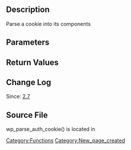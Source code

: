 == Description ==

Parse a cookie into its components

== Parameters ==

{{Parameter|$cookie|string||optional|}}

{{Parameter|$scheme|string|Optional. The cookie scheme to use: auth, secure_auth, or logged_in|optional|}}

== Return Values ==

{{Return||array|Authentication cookie components}}

== Change Log ==

Since: [[Version 2.7|2.7]]

== Source File ==

wp_parse_auth_cookie() is located in {{Trac|wp-includes/pluggable.php}}

[[Category:Functions]]

[[Category:New_page_created]]